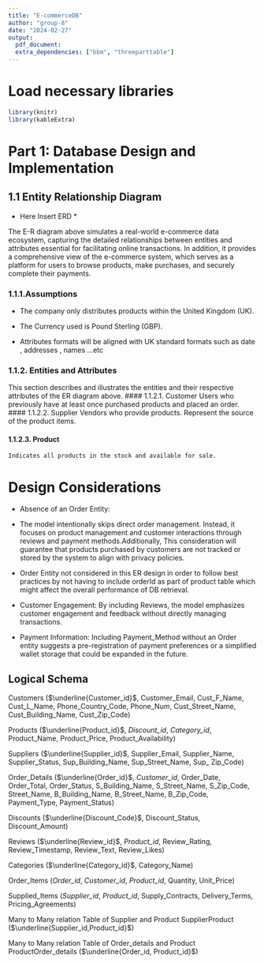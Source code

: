 ```yaml
---
title: "E-commerceDB"
author: "group-8"
date: "2024-02-27"
output: 
  pdf_document:
  extra_dependencies: ["bbm", "threeparttable"]
---
```


# Load necessary libraries

```r

library(knitr)
library(kableExtra)

```

# Part 1: Database Design and Implementation

## 1.1 Entity Relationship Diagram

-   Here Insert ERD \*

The E-R diagram above simulates a real-world e-commerce data ecosystem, capturing the detailed relationships between entities and attributes essential for facilitating online transactions. In addition, it provides a comprehensive view of the e-commerce system, which serves as a platform for users to browse products, make purchases, and securely complete their payments.

### 1.1.1.Assumptions

-   The company only distributes products within the United Kingdom (UK).

-   The Currency used is Pound Sterling (GBP).

-   Attributes formats will be aligned with UK standard formats such as date , addresses , names ...etc

### 1.1.2. Entities and Attributes

This section describes and illustrates the entities and their respective attributes of the ER diagram above. \#### 1.1.2.1. Customer Users who previously have at least once purchased products and placed an order. \#### 1.1.2.2. Supplier Vendors who provide products. Represent the source of the product items.

#### 1.1.2.3. Product

```         
Indicates all products in the stock and available for sale.
```

# Design Considerations

-   Absence of an Order Entity:

-   The model intentionally skips direct order management. Instead, it focuses on product management and customer interactions through reviews and payment methods.Additionally, This consideration will guarantee that products purchased by customers are not tracked or stored by the system to align with privacy policies.

-   Order Entity not considered in this ER design in order to follow best practices by not having to include orderId as part of product table which might affect the overall performance of DB retrieval.

-   Customer Engagement: By including Reviews, the model emphasizes customer engagement and feedback without directly managing transactions.

-   Payment Information: Including Payment_Method without an Order entity suggests a pre-registration of payment preferences or a simplified wallet storage that could be expanded in the future.

## Logical Schema

Customers ($\underline{Customer_id}$, Customer_Email, Cust_F_Name, Cust_L_Name, Phone_Country_Code, Phone_Num, Cust_Street_Name, Cust_Building_Name, Cust_Zip_Code)

Products ($\underline{Product_id}$, ${\textit{Discount_id}}$, ${\textit{Category_id}}$, Product_Name, Product_Price, Product_Availability)

Suppliers ($\underline{Supplier_id}$, Supplier_Email, Supplier_Name, Supplier_Status, Sup_Building_Name, Sup_Street_Name, Sup\_ Zip_Code)

Order_Details ($\underline{Order_id}$, ${\textit{Customer_id}}$, Order_Date, Order_Total, Order_Status, S_Building_Name, S_Street_Name, S_Zip_Code, Street_Name, B_Building_Name, B_Street_Name, B_Zip_Code, Payment_Type, Payment_Status)

Discounts ($\underline{Discount_Code}$, Discount_Status, Discount_Amount) 

Reviews ($\underline{Review_id}$, ${\textit{Product_id}}$, Review_Rating, Review_Timestamp, Review_Text, Review_Likes)

Categories ($\underline{Category_id}$, Category_Name)

Order_Items (${\textit{Order_id}}$, ${\textit{Customer_id}}$, ${\textit{Product_id}}$, Quantity, Unit_Price)

Supplied_Items ($\textit{Supplier_id}$,  ${\textit{Product_id}}$, Supply_Contracts, Delivery_Terms, Pricing_Agreements)

Many to Many relation Table of Supplier and Product SupplierProduct ($\underline{Supplier_id,Product_id}$)

Many to Many relation Table of Order_details and Product ProductOrder_details ($\underline{Order_id, Product_id}$)
